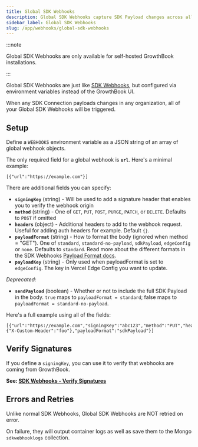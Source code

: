 ```yaml
---
title: Global SDK Webhooks
description: Global SDK Webhooks capture SDK Payload changes across all SDK Connections.
sidebar_label: Global SDK Webhooks
slug: /app/webhooks/global-sdk-webhooks
---
```


:::note

Global SDK Webhooks are only available for self-hosted GrowthBook installations.

:::

Global SDK Webhooks are just like [SDK Webhooks](/app/webhooks/sdk-webhooks), but configured via environment variables instead of the GrowthBook UI.

When any SDK Connection payloads changes in any organization, all of your Global SDK Webhooks will be triggered.

## Setup

Define a `WEBHOOKS` environment variable as a JSON string of an array of global webhook objects.

The only required field for a global webhook is **`url`**. Here's a minimal example:

```
[{"url":"https://example.com"}]
```

There are additional fields you can specify:

- **`signingKey`** (string) - Will be used to add a signature header that enables you to verify the webhook origin
- **`method`** (string) - One of `GET`, `PUT`, `POST`, `PURGE`, `PATCH`, or `DELETE`. Defaults to `POST` if omitted
- **`headers`** (object) - Additional headers to add to the webhook request. Useful for adding auth headers for example. Default `{}`.
- **`payloadFormat`** (string) - How to format the body (ignored when method = "GET"). One of `standard`, `standard-no-payload`, `sdkPayload`, `edgeConfig` or `none`. Defaults to `standard`. Read more about the different formats in the SDK Webhooks [Payload Format docs](/app/webhooks/sdk-webhooks#payload-format).
- **`payloadKey`** (string) - Only used when payloadFormat is set to `edgeConfig`. The key in Vercel Edge Config you want to update.

_Deprecated:_

- **`sendPayload`** (boolean) - Whether or not to include the full SDK Payload in the body. `true` maps to `payloadFormat = standard`; false maps to `payloadFormat = standard-no-payload`.

Here's a full example using all of the fields:

```
[{"url":"https://example.com","signingKey":"abc123","method":"PUT","headers":{"X-Custom-Header":"foo"},"payloadFormat":"sdkPayload"}]
```

## Verify Signatures

If you define a `signingKey`, you can use it to verify that webhooks are coming from GrowthBook.

**See: [SDK Webhooks - Verify Signatures](/app/webhooks/sdk-webhooks#verify-signatures)**

## Errors and Retries

Unlike normal SDK Webhooks, Global SDK Webhooks are NOT retried on error.

On failure, they will output container logs as well as save them to the Mongo `sdkwebhooklogs` collection.
